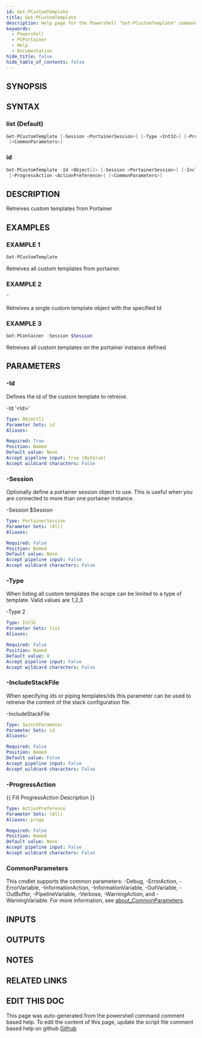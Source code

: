 ```yaml
---
id: Get-PCustomTemplate
title: Get-PCustomTemplate
description: Help page for the Powershell "Get-PCustomTemplate" command
keywords:
  - Powershell
  - PSPortainer
  - Help
  - Documentation
hide_title: false
hide_table_of_contents: false
---
```


## SYNOPSIS

## SYNTAX

### list (Default)

```powershell
Get-PCustomTemplate [-Session <PortainerSession>] [-Type <Int32>] [-ProgressAction <ActionPreference>]
 [<CommonParameters>]
```

### id

```powershell
Get-PCustomTemplate -Id <Object[]> [-Session <PortainerSession>] [-IncludeStackFile]
 [-ProgressAction <ActionPreference>] [<CommonParameters>]
```

## DESCRIPTION

Retreives custom templates from Portainer

## EXAMPLES

### EXAMPLE 1

```powershell
Get-PCustomTemplate
```

Retreives all custom templates from portainer.

### EXAMPLE 2

```powershell
"
```

Retreives a single custom template object with the specified Id

### EXAMPLE 3

```powershell
Get-PContainer -Session $Session
```

Retreives all custom templates on the portainer instance defined

## PARAMETERS

### -Id

Defines the id of the custom template to retreive.

-Id '&lt;Id&gt;'

```yaml
Type: Object[]
Parameter Sets: id
Aliases:

Required: True
Position: Named
Default value: None
Accept pipeline input: True (ByValue)
Accept wildcard characters: False
```

### -Session

Optionally define a portainer session object to use.
This is useful when you are connected to more than one portainer instance.

-Session $Session

```yaml
Type: PortainerSession
Parameter Sets: (All)
Aliases:

Required: False
Position: Named
Default value: None
Accept pipeline input: False
Accept wildcard characters: False
```

### -Type

When listing all custom templates the scope can be limited to a type of template.
Valid values are 1,2,3

-Type 2

```yaml
Type: Int32
Parameter Sets: list
Aliases:

Required: False
Position: Named
Default value: 0
Accept pipeline input: False
Accept wildcard characters: False
```

### -IncludeStackFile

When specifying ids or piping templates/ids this parameter can be used to retreive the content of the stack configuration file.

-IncludeStackFile

```yaml
Type: SwitchParameter
Parameter Sets: id
Aliases:

Required: False
Position: Named
Default value: False
Accept pipeline input: False
Accept wildcard characters: False
```

### -ProgressAction

\{\{ Fill ProgressAction Description \}\}

```yaml
Type: ActionPreference
Parameter Sets: (All)
Aliases: proga

Required: False
Position: Named
Default value: None
Accept pipeline input: False
Accept wildcard characters: False
```

### CommonParameters

This cmdlet supports the common parameters: -Debug, -ErrorAction, -ErrorVariable, -InformationAction, -InformationVariable, -OutVariable, -OutBuffer, -PipelineVariable, -Verbose, -WarningAction, and -WarningVariable. For more information, see [about_CommonParameters](http://go.microsoft.com/fwlink/?LinkID=113216).

## INPUTS

## OUTPUTS

## NOTES

## RELATED LINKS

## EDIT THIS DOC 

This page was auto-generated from the powershell command comment based help. To edit the content of this page, update the script file comment based help on github [Github](https://github.com/hanpq/PSPortainer)

